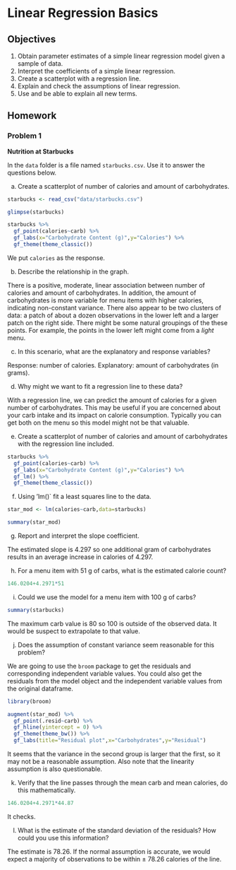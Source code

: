 # Linear Regression Basics {#LRBASICS}

## Objectives

1) Obtain parameter estimates of a simple linear regression model given a sample of data.   
2) Interpret the coefficients of a simple linear regression.  
3) Create a scatterplot with a regression line.  
4) Explain and check the assumptions of linear regression.   
5) Use and be able to explain all new terms.  

## Homework  

### Problem 1

**Nutrition at Starbucks**  

In the `data` folder is a file named `starbucks.csv`. Use it to answer the questions below.

a. Create a scatterplot of number of calories and amount of carbohydrates. 

```r
starbucks <- read_csv("data/starbucks.csv")
```

```r
glimpse(starbucks)
```

```r
starbucks %>%
  gf_point(calories~carb) %>%
  gf_labs(x="Carbohydrate Content (g)",y="Calories") %>%
  gf_theme(theme_classic())
```  

We put `calories` as the response.

b. Describe the relationship in the graph. 

There is a positive, moderate, linear association between number of calories and amount of carbohydrates. In addition, the amount of carbohydrates is more variable for menu items with higher calories, indicating non-constant variance. There also appear to be two clusters of data: a patch of about a dozen observations in the lower left and a
larger patch on the right side. There might be some natural groupings of the these points. For example, the points in the lower left might come from a *light* menu.

c. In this scenario, what are the explanatory and response variables?  

Response: number of calories. Explanatory: amount of carbohydrates (in grams).


d. Why might we want to fit a regression line to these data?  

With a regression line, we can predict the amount of calories for a given number of carbohydrates. This may be useful if you are concerned about your carb intake and its impact on calorie consumption. Typically you can get both on the menu so this model might not be that valuable. 


e. Create a scatterplot of number of calories and amount of carbohydrates with the regression line included.

```r
starbucks %>%
  gf_point(calories~carb) %>%
  gf_labs(x="Carbohydrate Content (g)",y="Calories") %>%
  gf_lm() %>%
  gf_theme(theme_classic())
```

f. Using 'lm()` fit a least squares line to the data.  

```r
star_mod <- lm(calories~carb,data=starbucks)
```

```r
summary(star_mod)
```  

g. Report and interpret the slope coefficient.  

The estimated slope is 4.297 so one additional gram of carbohydrates results in an average increase in calories of 4.297.  

h. For a menu item with 51 g of carbs, what is the estimated calorie count? 

```r
146.0204+4.2971*51
```  

i. Could we use the model for a menu item with 100 g of carbs?  

```r
summary(starbucks)
```  

The maximum carb value is 80 so 100 is outside of the observed data. It would be suspect to extrapolate to that value.  

j. Does the assumption of constant variance seem reasonable for this problem?  

We are going to use the `broom` package to get the residuals and corresponding independent variable values. You could also get the residuals from the model object and the independent variable values from the original dataframe.

```r
library(broom)
```  

```r
augment(star_mod) %>%
  gf_point(.resid~carb) %>%
  gf_hline(yintercept = 0) %>%
  gf_theme(theme_bw()) %>%
  gf_labs(title="Residual plot",x="Carbohydrates",y="Residual")
```  

It seems that the variance in the second group is larger that the first, so it may not be a reasonable assumption. Also note that the linearity assumption is also questionable.  

k. Verify that the line passes through the mean carb and mean calories, do this mathematically.

```r
146.0204+4.2971*44.87
```  

It checks.  

l. What is the estimate of the standard deviation of the residuals? How could you use this information? 

The estimate is 78.26. If the normal assumption is accurate, we would expect a majority of observations to be within $\pm$ 78.26 calories of the line.  



